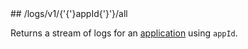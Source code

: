
<MethodPill method="get" />
## /logs/v1/{'{'}appId{'}'}/all

Returns a stream of logs for an [application](https://hathora.dev/docs/concepts/hathora-entities#application) using `appId`.